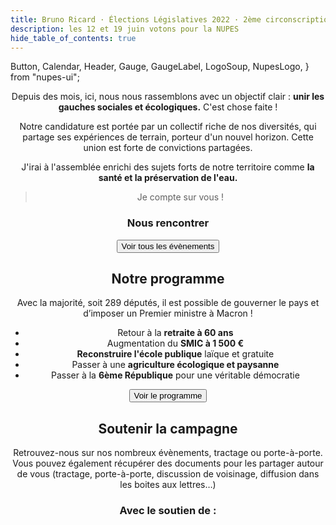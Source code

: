 ```yaml
---
title: Bruno Ricard · Élections Législatives 2022 · 2ème circonscription des Côtes d'Armor
description: les 12 et 19 juin votons pour la NUPES
hide_table_of_contents: true
---
```


  Button,
  Calendar,
  Header,
  Gauge,
  GaugeLabel,
  LogoSoup,
  NupesLogo,
} from "nupes-ui";

<NupesLogo />

<Header
  src={require("../../static/img/binome_2202.jpg").default}
  alt="Votez Bruno Ricard pour la Nouvelle Union Populaire Écologique et Sociale"
  sources={[
    {
      srcSet: require("../../static/img/binome_2202.jpg").default,
      type: "image/jpg",
    }
  ]}
/>


Depuis des mois, ici, nous nous rassemblons avec un objectif clair : **unir les gauches sociales et écologiques.**
C'est chose faite !

Notre candidature est portée par un collectif riche de nos diversités, qui partage ses expériences de terrain, porteur d'un nouvel horizon.
Cette union est forte de convictions partagées.

J'irai à l'assemblée enrichi des sujets forts de notre territoire comme **la santé et la
préservation de l'eau.**

> Je compte sur vous !


### Nous rencontrer

<Calendar
  googleApiKey="AIzaSyCIliSSjT42WLmCaorjNeovyU50E_B6AM0"
  calendarId="com.nupes2202@gmail.com"
  limit={6}
  link="/nupes-2202/agenda"
  preview
/>
<div className="btn-container">
  <Button
    as="a"
    href="/nupes-2202/agenda"
    variant="secondary"
    className="calendar-btn-link"
  >
    Voir tous les évènements
  </Button>
</div>

## Notre programme

Avec la majorité, soit 289 députés, il est possible de gouverner le pays
et d’imposer un Premier ministre à Macron !

- Retour à la **retraite à 60 ans**
- Augmentation du **SMIC à 1 500 €**
- **Reconstruire l'école publique** laïque et gratuite
- Passer à une **agriculture écologique et paysanne**
- Passer à la **6ème République** pour une véritable démocratie

<div className="btn-container">
  <Button
    as="a"
    href="/nupes-2202/notre-programme"
    variant="secondary"
    className="calendar-btn-link"
  >
    Voir le programme
  </Button>
</div>

## Soutenir la campagne

Retrouvez-nous sur nos nombreux évènements, tractage ou porte-à-porte. Vous pouvez également récupérer des documents pour les partager autour de vous (tractage, porte-à-porte, discussion de voisinage, diffusion dans les boites aux lettres…)

### Avec le soutien de :

<LogoSoup />
